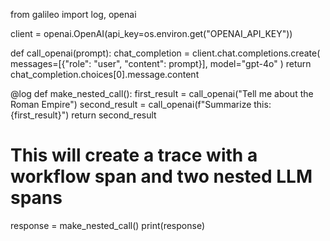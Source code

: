 from galileo import log, openai

client = openai.OpenAI(api_key=os.environ.get("OPENAI_API_KEY"))

def call_openai(prompt):
    chat_completion = client.chat.completions.create(
        messages=[{"role": "user", "content": prompt}], 
        model="gpt-4o"
    )
    return chat_completion.choices[0].message.content

@log
def make_nested_call():
    first_result = call_openai("Tell me about the Roman Empire")
    second_result = call_openai(f"Summarize this: {first_result}")
    return second_result

# This will create a trace with a workflow span and two nested LLM spans
response = make_nested_call()
print(response) 
